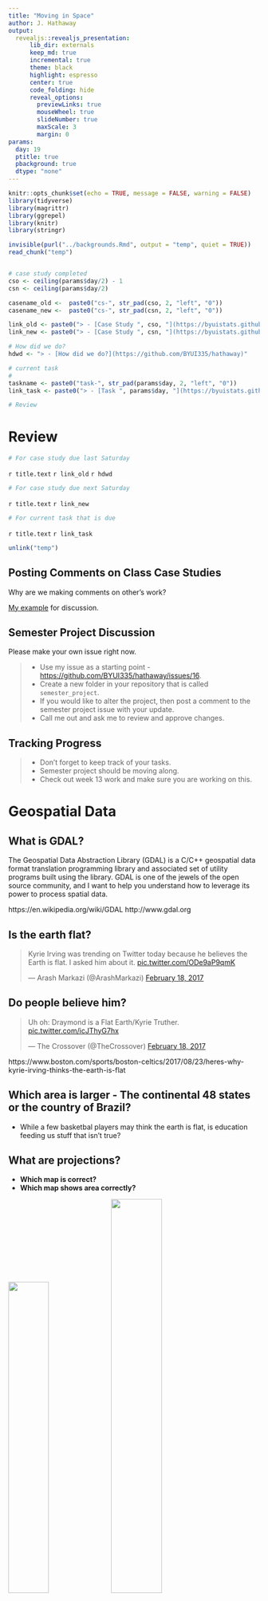 ```yaml
---
title: "Moving in Space"
author: J. Hathaway
output: 
  revealjs::revealjs_presentation:
      lib_dir: externals
      keep_md: true
      incremental: true
      theme: black
      highlight: espresso
      center: true
      code_folding: hide
      reveal_options:
        previewLinks: true
        mouseWheel: true
        slideNumber: true
        maxScale: 3
        margin: 0
params:
  day: 19
  ptitle: true
  pbackground: true
  dtype: "none"
---
```


```r
knitr::opts_chunk$set(echo = TRUE, message = FALSE, warning = FALSE)
library(tidyverse)
library(magrittr)
library(ggrepel)
library(knitr)
library(stringr)

invisible(purl("../backgrounds.Rmd", output = "temp", quiet = TRUE))
read_chunk("temp")


# case study completed
cso <- ceiling(params$day/2) - 1
csn <- ceiling(params$day/2) 

casename_old <-  paste0("cs-", str_pad(cso, 2, "left", "0"))
casename_new <-  paste0("cs-", str_pad(csn, 2, "left", "0"))

link_old <- paste0("> - [Case Study ", cso, "](https://byuistats.github.io/M335/weekly_projects/", str_replace(casename_old,"-",""), "_details.html)")
link_new <- paste0("> - [Case Study ", csn, "](https://byuistats.github.io/M335/weekly_projects/", str_replace(casename_new,"-",""), "_details.html)")

# How did we do?
hdwd <- "> - [How did we do?](https://github.com/BYUI335/hathaway)"

# current task
# 
taskname <- paste0("task-", str_pad(params$day, 2, "left", "0"))
link_task <- paste0("> - [Task ", params$day, "](https://byuistats.github.io/M335/class_tasks/", str_replace(taskname,"-",""), "_details.html)")

# Review
```


# Review

```r
# For case study due last Saturday
```

`r title.text`
`r link_old`
`r hdwd`


```r
# For case study due next Saturday
```

`r title.text`
`r link_new`


```r
# For current task that is due
```

`r title.text`
`r link_task`


```r
unlink("temp")
```

## Posting Comments on Class Case Studies

Why are we making comments on other's work?

[My example](https://github.com/BYUI335/Pyeatt_A/issues/7) for discussion.

## Semester Project Discussion

Please make your own issue right now.

> - Use my issue as a starting point - <https://github.com/BYUI335/hathaway/issues/16>.
> - Create a new folder in your repository that is called `semester_project`.
> - If you would like to alter the project, then post a comment to the semester project issue with your update.
> - Call me out and ask me to review and approve changes.

## Tracking Progress

> - Don't forget to keep track of your tasks.
> - Semester project should be moving along.
> - Check out week 13 work and make sure you are working on this.

# Geospatial Data


## What is GDAL?

The Geospatial Data Abstraction Library (GDAL) is a C/C++ geospatial data format translation programming library and associated set of utility programs built using the library. GDAL is one of the jewels of the open source community, and I want to help you understand how to leverage its power to process spatial data. 

https://en.wikipedia.org/wiki/GDAL
http://www.gdal.org

## Is the earth flat?

<blockquote class="twitter-video" data-lang="en"><p lang="en" dir="ltr">Kyrie Irving was trending on Twitter today because he believes the Earth is flat. I asked him about it. <a href="https://t.co/ODe9aP9qmK">pic.twitter.com/ODe9aP9qmK</a></p>&mdash; Arash Markazi (@ArashMarkazi) <a href="https://twitter.com/ArashMarkazi/status/832770937078571008?ref_src=twsrc%5Etfw">February 18, 2017</a></blockquote>
<script async src="https://platform.twitter.com/widgets.js" charset="utf-8"></script>

## Do people believe him?

<blockquote class="twitter-video" data-lang="en"><p lang="en" dir="ltr">Uh oh: Draymond is a Flat Earth/Kyrie Truther. <a href="https://t.co/icJThyG7hx">pic.twitter.com/icJThyG7hx</a></p>&mdash; The Crossover (@TheCrossover) <a href="https://twitter.com/TheCrossover/status/833014995583643649?ref_src=twsrc%5Etfw">February 18, 2017</a></blockquote>
<script async src="https://platform.twitter.com/widgets.js" charset="utf-8"></script>

https://www.boston.com/sports/boston-celtics/2017/08/23/heres-why-kyrie-irving-thinks-the-earth-is-flat

## Which area is larger - The continental 48 states or the country of Brazil?

- While a few basketbal players may think the earth is flat, is education feeding us stuff that isn't true?

## What are projections?

* **Which map is correct?**
* **Which map shows area correctly?**

![](..\images\mercator.jpg){ width=40% } ![](..\images\gall-peters.png){ width=45% } 

## When we make a map, what is our goal?

* ![](..\images\cahill-keyes.jpg){ width=90% }
* The [cahill-keyes projection looks pretty good](https://xkcd.com/977/).

## Convert to another projection

> * Take a minute and look up projections that you like and get your Task 19 graphic into that projection - http://proj4.org/projections/index.html
> * http://proj4.org/parameters.html
>     * +lon_0     Central meridian
>     * +lat_0     Latitude of origin
> * [Class activity](../spatial_class.html) 
>     * http://www.progonos.com/furuti/MapProj/Normal/ProjTbl/projTbl.html
>     * http://spatialreference.org/ref/